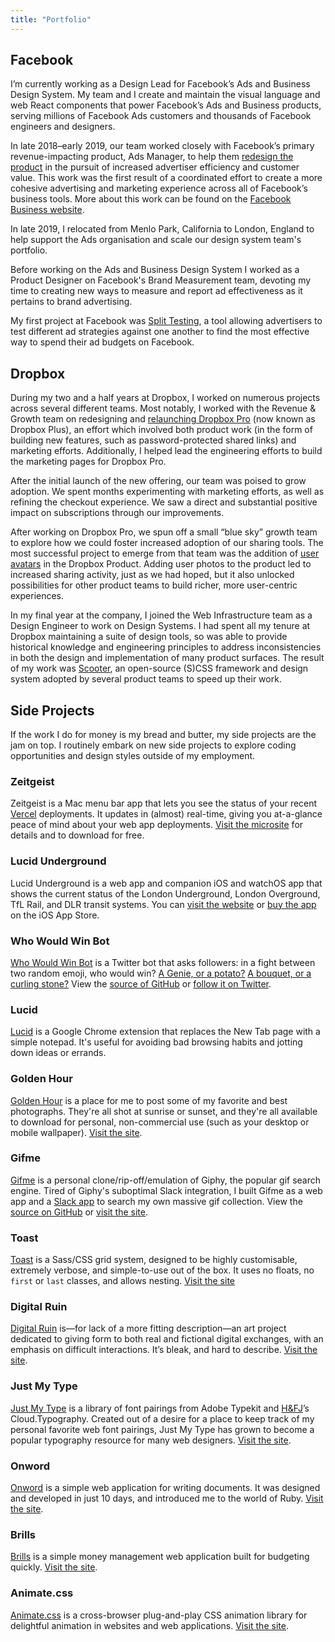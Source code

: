 ```yaml
---
title: "Portfolio"
---
```


## Facebook

I’m currently working as a Design Lead for Facebook’s Ads and Business Design
System. My team and I create and maintain the visual language and web React
components that power Facebook’s Ads and Business products, serving millions of
Facebook Ads customers and thousands of Facebook engineers and designers.

In late 2018–early 2019, our team worked closely with Facebook’s primary
revenue-impacting product, Ads Manager, to help them
[redesign the product](https://www.facebook.com/business/news/improving-ads-manager-and-business-manager)
in the pursuit of increased advertiser efficiency and customer value. This work
was the first result of a coordinated effort to create a more cohesive
advertising and marketing experience across all of Facebook’s business tools.
More about this work can be found on the
[Facebook Business website](https://www.facebook.com/business/m/one-sheeters/DesigningBetterAdvertiserExperiences).

In late 2019, I relocated from Menlo Park, California to London, England to help
support the Ads organisation and scale our design system team's portfolio.

Before working on the Ads and Business Design System I worked as a Product
Designer on Facebook's Brand Measurement team, devoting my time to creating new
ways to measure and report ad effectiveness as it pertains to brand advertising.

My first project at Facebook was
[Split Testing](https://www.facebook.com/business/news/optimize-your-ads-with-split-testing?pnref=story),
a tool allowing advertisers to test different ad strategies against one another
to find the most effective way to spend their ad budgets on Facebook.

## Dropbox

During my two and a half years at Dropbox, I worked on numerous projects across
several different teams. Most notably, I worked with the Revenue & Growth team
on redesigning and
[relaunching Dropbox Pro](https://blogs.dropbox.com/dropbox/2014/08/introducing-more-powerful-dropbox-pro/)
(now known as Dropbox Plus), an effort which involved both product work (in the
form of building new features, such as password-protected shared links) and
marketing efforts. Additionally, I helped lead the engineering efforts to build
the marketing pages for Dropbox Pro.

After the initial launch of the new offering, our team was poised to grow
adoption. We spent months experimenting with marketing efforts, as well as
refining the checkout experience. We saw a direct and substantial positive
impact on subscriptions through our improvements.

After working on Dropbox Pro, we spun off a small “blue sky” growth team to
explore how we could foster increased adoption of our sharing tools. The most
successful project to emerge from that team was the addition of
[user avatars](https://dribbble.com/shots/1972358-Faceholder) in the Dropbox
Product. Adding user photos to the product led to increased sharing activity,
just as we had hoped, but it also unlocked possibilities for other product teams
to build richer, more user-centric experiences.

In my final year at the company, I joined the Web Infrastructure team as a
Design Engineer to work on Design Systems. I had spent all my tenure at Dropbox
maintaining a suite of design tools, so was able to provide historical knowledge
and engineering principles to address inconsistencies in both the design and
implementation of many product surfaces. The result of my work was
[Scooter](http://dropbox.github.io/scooter/), an open-source (S)CSS framework
and design system adopted by several product teams to speed up their work.

## Side Projects

If the work I do for money is my bread and butter, my side projects are the jam
on top. I routinely embark on new side projects to explore coding opportunities
and design styles outside of my employment.

### Zeitgeist

Zeitgeist is a Mac menu bar app that lets you see the status of your recent
[Vercel](https://vercel.com/home) deployments. It updates in (almost) real-time,
giving you at-a-glance peace of mind about your web app deployments.
[Visit the microsite](https://zeitgeist.daneden.me) for details and to download
for free.

### Lucid Underground

Lucid Underground is a web app and companion iOS and watchOS app that shows the
current status of the London Underground, London Overground, TfL Rail, and DLR
transit systems. You can [visit the website](https://underground.lucid.toys/) or
[buy the app](https://apps.apple.com/gb/app/lucid-underground/id1491993114) on
the iOS App Store.

### Who Would Win Bot

[Who Would Win Bot](https://twitter.com/WhoWouldWinBot) is a Twitter bot that
asks followers: in a fight between two random emoji, who would win?
[A Genie, or a potato?](https://twitter.com/WhoWouldWinBot/status/1070173517528866817)
[A bouquet, or a curling stone?](https://twitter.com/WhoWouldWinBot/status/1069992274665320448)
View the [source of GitHub](https://github.com/daneden/who-would-win) or
[follow it on Twitter](https://twitter.com/WhoWouldWinBot).

### Lucid

[Lucid](https://chrome.google.com/webstore/detail/lucid/achogfadpkcepkepcpegehpiiioihmik)
is a Google Chrome extension that replaces the New Tab page with a simple
notepad. It's useful for avoiding bad browsing habits and jotting down ideas or
errands.

### Golden Hour

[Golden Hour](https://goldenhour.photos) is a place for me to post some of my
favorite and best photographs. They're all shot at sunrise or sunset, and
they're all available to download for personal, non-commercial use (such as your
desktop or mobile wallpaper). [Visit the site](https://goldenhour.photos).

### Gifme

[Gifme](https://gif.daneden.me) is a personal clone/rip-off/emulation of Giphy,
the popular gif search engine. Tired of Giphy's suboptimal Slack integration, I
built Gifme as a web app and a [Slack app](https://gif.daneden.me/slack) to
search my own massive gif collection. View the
[source on GitHub](https://github.com/daneden/gifme) or
[visit the site](https://gif.daneden.me).

### Toast

[Toast](http://daneden.github.io/Toast) is a Sass/CSS grid system, designed to
be highly customisable, extremely verbose, and simple-to-use out of the box. It
uses no floats, no `first` or `last` classes, and allows nesting.
[Visit the site](http://daneden.github.io/Toast)

### Digital Ruin

[Digital Ruin](http://digitalruin.tumblr.com/) is—for lack of a more fitting
description—an art project dedicated to giving form to both real and fictional
digital exchanges, with an emphasis on difficult interactions. It’s bleak, and
hard to describe. [Visit the site](http://digitalruin.tumblr.com/).

### Just My Type

[Just My Type](http://justmytype.co) is a library of font pairings from Adobe
Typekit and [H&FJ](class:caps)’s Cloud.Typography. Created out of a desire for a
place to keep track of my personal favorite web font pairings, Just My Type has
grown to become a popular typography resource for many web designers.
[Visit the site](http://justmytype.co).

### Onword

[Onword](http://onword.co) is a simple web application for writing documents. It
was designed and developed in just 10 days, and introduced me to the world of
Ruby. [Visit the site](http://onword.co).

### Brills

[Brills](http://brills.me) is a simple money management web application built
for budgeting quickly. [Visit the site](http://brills.me).

### Animate.css

[Animate.css](http://daneden.github.io/animate.css/) is a cross-browser
plug-and-play CSS animation library for delightful animation in websites and web
applications. [Visit the site](http://daneden.github.io/animate.css/).
